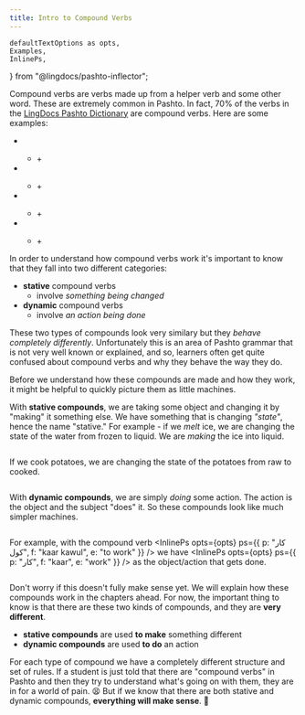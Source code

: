 ```yaml
---
title: Intro to Compound Verbs
---
```


    defaultTextOptions as opts,
    Examples,
    InlinePs,
} from "@lingdocs/pashto-inflector";

Compound verbs are verbs made up from a helper verb and some other word. These are extremely common in Pashto. In fact, 70% of the verbs in the [LingDocs Pashto Dictionary](https://dictionary.lingdocs.com) are compound verbs. Here are some examples:

<ul>
    <li>
        <InlinePs opts={opts} ps={{ p: "کار کول", f: "kaar kawul", e: "to work" }} />
    </li>
    <ul>
        <li>
            <InlinePs opts={opts} ps={{ p: "کار", f: "kaar", e: "work" }} /> + <InlinePs opts={opts} ps={{ p: "کول", f: "kawul", e: "to do" }} />
        </li>
    </ul>
    <li>
        <InlinePs opts={opts} ps={{ p: "منډې وهل", f: "munDe wahul", e: "to run" }} />
    </li>
    <ul>
        <li>
            <InlinePs opts={opts} ps={{ p: "منډې", f: "munDe", e: "runs" }} /> + <InlinePs opts={opts} ps={{ p: "وهل", f: "wahul", e: "to hit" }} />
        </li>
    </ul>
    <li>
        <InlinePs opts={opts} ps={{ p: "بندول", f: "bandawul", e: "to close" }} />
    </li>
    <ul>
        <li>
            <InlinePs opts={opts} ps={{ p: "بند", f: "band", e: "closed" }} /> + <InlinePs opts={opts} ps={{ p: "کول", f: "kawul", e: "to make" }} />
        </li>
    </ul>
    <li>
        <InlinePs opts={opts} ps={{ p: "ستړی کېدل", f: "stuRey kedúl", e: "to get tired" }} />
    </li>
    <ul>
        <li>
            <InlinePs opts={opts} ps={{ p: "ستړی", f: "stúRey", e: "tired" }} /> + <InlinePs opts={opts} ps={{ p: "کېدل", f: "kedúl", e: "to become" }} />
        </li>
    </ul>
</ul>

In order to understand how compound verbs work it's important to know that they fall into two different categories:

- **stative** compound verbs
    - involve *something being changed*
- **dynamic** compound verbs
    - involve *an action being done*

These two types of compounds look very similary but they *behave completely differently*. Unfortunately this is an area of Pashto grammar that is not very well known or explained, and so, learners often get quite confused about compound verbs and why they behave the way they do.

Before we understand how these compounds are made and how they work, it might be helpful to quickly picture them as little machines.

With **stative compounds**, we are taking some object and changing it by "making" it something else. We have something that is changing *"state"*, hence the name "stative." For example - if we *melt* ice, we are changing the state of the water from frozen to liquid. We are *making* the ice into liquid.

<div className="text-center mb-2">
    <img src={stativeCompoundTransitive} alt="" className="img-fluid" />
</div>

If we cook potatoes, we are changing the state of the potatoes from raw to cooked.

<div className="text-center mb-2">
    <img src={cookingPotatoes} alt="" className="img-fluid" />
</div>

With **dynamic compounds**, we are simply *doing* some action. The action is the object and the subject "does" it. So these compounds look like much simpler machines. 

<div className="text-center mb-2">
    <img src={dynamicCopmoundTransitive} alt="" className="img-fluid" />
</div>

For example, with the compound verb <InlinePs opts={opts} ps={{ p: "کار کول", f: "kaar kawul", e: "to work" }} /> we have <InlinePs opts={opts} ps={{ p: "کار", f: "kaar", e: "work" }} /> as the object/action that gets done.

<div className="text-center mb-2">
    <img src={doingWork} alt="" className="img-fluid" />
</div>

Don't worry if this doesn't fully make sense yet. We will explain how these compounds work in the chapters ahead. For now, the important thing to know is that there are these two kinds of compounds, and they are **very different**.

- **stative compounds** are used **to make** something different
- **dynamic compounds** are used **to do** an action

For each type of compound we have a completely different structure and set of rules. If a student is just told that there are "compound verbs" in Pashto and then they try to understand what's going on with them, they are in for a world of pain. 😫  But if we know that there are both stative and dynamic compounds, **everything will make sense**. 🙂
